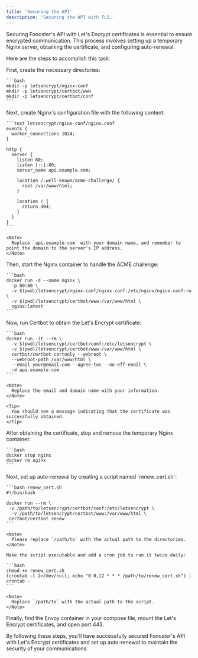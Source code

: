 ```yaml
---
title: 'Securing the API'
description: 'Securing the API with TLS.'
---
```



<WipDocsWarning />

Securing Fonoster's API with Let's Encrypt certificates is essential to ensure encrypted communication. This process involves setting up a temporary Nginx server, obtaining the certificate, and configuring auto-renewal.

Here are the steps to accomplish this task:

<Steps>
  <Step title="Prepare the environment">
    First, create the necessary directories:

    ```bash
    mkdir -p letsencrypt/nginx-conf
    mkdir -p letsencrypt/certbot/www
    mkdir -p letsencrypt/certbot/conf
    ```
  </Step>

  <Step title="Configure Nginx">
    Next, create Nginx's configuration file with the following content:

    ```text letsencrypt/nginx-conf/nginx.conf
    events {
      worker_connections 1024;
    }

    http {
      server {
        listen 80;
        listen [::]:80;
        server_name api.example.com;

        location /.well-known/acme-challenge/ {
          root /var/www/html;
        }

        location / {
          return 404;
        }
      }
    }
    ```

    <Note>
      Replace `api.example.com` with your domain name, and remember to point the domain to the server's IP address.
    </Note>
  </Step>

  <Step title="Start the container">
    Then, start the Nginx container to handle the ACME challenge:

    ```bash
    docker run -d --name nginx \
      -p 80:80 \
      -v $(pwd)/letsencrypt/nginx-conf/nginx.conf:/etc/nginx/nginx.conf:ro \
      -v $(pwd)/letsencrypt/certbot/www:/var/www/html \
      nginx:latest
    ```
  </Step>

  <Step title="Retrieve the certificates">
    Now, run Certbot to obtain the Let's Encrypt certificate:

    ```bash
    docker run -it --rm \
      -v $(pwd)/letsencrypt/certbot/conf:/etc/letsencrypt \
      -v $(pwd)/letsencrypt/certbot/www:/var/www/html \
      certbot/certbot certonly --webroot \
      --webroot-path /var/www/html \
      --email your@email.com --agree-tos --no-eff-email \
      -d api.example.com
    ```

    <Note>
      Replace the email and domain name with your information.
    </Note>

    <Tip>
      You should see a message indicating that the certificate was successfully obtained.
    </Tip>
  </Step>

  <Step title="Remove the container">
    After obtaining the certificate, stop and remove the temporary Nginx container:

    ```bash
    docker stop nginx
    docker rm nginx
    ```
  </Step>

  <Step title="Set the auto-renewal">
    Next, set up auto-renewal by creating a script named `renew_cert.sh`:

    ```bash renew_cert.sh
    #!/bin/bash

    docker run --rm \
     -v /path/to/letsencrypt/certbot/conf:/etc/letsencrypt \
      -v /path/to/letsencrypt/certbot/www:/var/www/html \
     certbot/certbot renew
    ```

    <Note>
      Please replace `/path/to` with the actual path to the directories.
    </Note>

    Make the script executable and add a cron job to run it twice daily:

    ```bash
    chmod +x renew_cert.sh
    (crontab -l 2>/dev/null; echo "0 0,12 * * * /path/to/renew_cert.sh") | crontab -
    ```

    <Note>
      Replace `/path/to` with the actual path to the script.
    </Note>
  </Step>

  <Step title="Finalize settings and run the process">
    Finally, find the Envoy container in your compose file, mount the Let's Encrypt certificates, and open port 443.
  </Step>
</Steps>

By following these steps, you'll have successfully secured Fonoster's API with Let's Encrypt certificates and set up auto-renewal to maintain the security of your communications.
